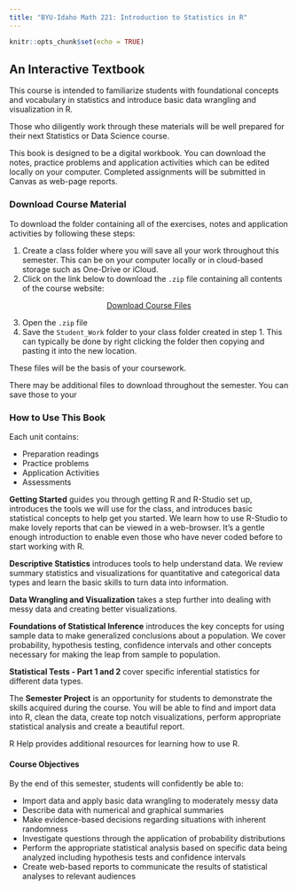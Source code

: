 ```yaml
---
title: "BYU-Idaho Math 221: Introduction to Statistics in R"
---
```

```r
knitr::opts_chunk$set(echo = TRUE)
```


## An Interactive Textbook

This course is intended to familiarize students with foundational concepts and vocabulary in statistics and introduce basic data wrangling and visualization in R.

Those who diligently work through these materials will be well prepared for their next Statistics or Data Science course.

This book is designed to be a digital workbook.  You can download the notes, practice problems and application activities which can be edited locally on your computer.  Completed assignments will be submitted in Canvas as web-page reports.  


### Download Course Material

To download the folder containing all of the exercises, notes and application activities by following these steps:

  1. Create a class folder where you will save all your work throughout this semester.  This can be on your computer locally or in cloud-based storage such as One-Drive or iCloud.
  2. Click on the link below to download the `.zip` file containing all contents of the course website:

<center>
<a href="https://raw.github.com/byuistats/Math221D_Course/main/Student_Work.zip" class="button-download" download>
  Download Course Files
</a>
</center>

  3. Open the `.zip` file
  4. Save the `Student_Work` folder to your class folder created in step 1.  This can typically be done by right clicking the folder then copying and pasting it into the new location. 

These files will be the basis of your coursework.  

There may be additional files to download throughout the semester.  You can save those to your 


### How to Use This Book

Each unit contains:

  * Preparation readings
  * Practice problems
  * Application Activities
  * Assessments
  
**Getting Started** guides you through getting R and R-Studio set up, introduces the tools we will use for the class, and introduces basic statistical concepts to help get you started.  We learn how to use R-Studio to make lovely reports that can be viewed in a web-browser.  It's a gentle enough introduction to enable even those who have never coded before to start working with R.  

**Descriptive Statistics** introduces tools to help understand data.  We review summary statistics and visualizations for quantitative and categorical data types and learn the basic skills to turn data into information.  

**Data Wrangling and Visualization** takes a step further into dealing with messy data and creating better visualizations.  

**Foundations of Statistical Inference** introduces the key concepts for using sample data to make generalized conclusions about a population. We cover probability, hypothesis testing, confidence intervals and other concepts necessary for making the leap from sample to population.  

**Statistical Tests - Part 1 and 2** cover specific inferential statistics for different data types.  

The **Semester Project** is an opportunity for students to demonstrate the skills acquired during the course.  You will be able to find and import data into R, clean the data, create top notch visualizations, perform appropriate statistical analysis and create a beautiful report.

R Help provides additional resources for learning how to use R.


#### Course Objectives

By the end of this semester, students will confidently be able to:

- Import data and apply basic data wrangling to moderately messy data
- Describe data with numerical and graphical summaries
- Make evidence-based decisions regarding situations with inherent randomness
- Investigate questions through the application of probability distributions
- Perform the appropriate statistical analysis based on specific data being analyzed including hypothesis tests and confidence intervals
- Create web-based reports to communicate the results of statistical analyses to relevant audiences
